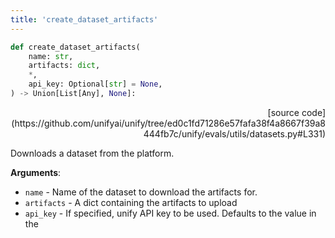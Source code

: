 ```yaml
---
title: 'create_dataset_artifacts'
---
```


```python
def create_dataset_artifacts(
    name: str,
    artifacts: dict,
    *,
    api_key: Optional[str] = None,
) -> Union[List[Any], None]:
```

<p align="right">[source code](https://github.com/unifyai/unify/tree/ed0c1fd71286e57fafa38f4a8667f39a8444fb7c/unify/evals/utils/datasets.py#L331)</p>

Downloads a dataset from the platform.

**Arguments**:

- `name` - Name of the dataset to download the artifacts for.
- `artifacts` - A dict containing the artifacts to upload
- `api_key` - If specified, unify API key to be used. Defaults to the value in the